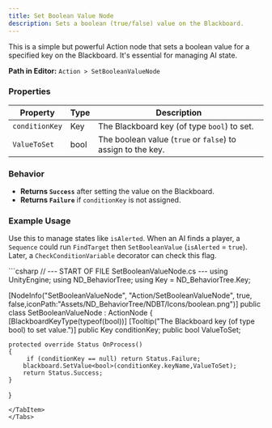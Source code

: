 ```yaml
---
title: Set Boolean Value Node
description: Sets a boolean (true/false) value on the Blackboard.
---
```


This is a simple but powerful Action node that sets a boolean value for a specified key on the Blackboard. It's essential for managing AI state.

**Path in Editor:** `Action > SetBooleanValueNode`

### Properties

| Property         | Type    | Description                                                 |
| ---------------- | ------- | ----------------------------------------------------------- |
| `conditionKey`   | Key     | The Blackboard key (of type `bool`) to set.                 |
| `ValueToSet`     | bool    | The boolean value (`true` or `false`) to assign to the key. |

### Behavior

-   **Returns `Success`** after setting the value on the Blackboard.
-   **Returns `Failure`** if `conditionKey` is not assigned.

### Example Usage
Use this to manage states like `isAlerted`. When an AI finds a player, a `Sequence` could run `FindTarget` then `SetBooleanValue` (`isAlerted` = `true`). Later, a `CheckConditionVariable` decorator can check this flag.

<Tabs>
<TabItem label="C# Code">
```csharp
// --- START OF FILE SetBooleanValueNode.cs ---
using UnityEngine;
using ND_BehaviorTree;
using Key = ND_BehaviorTree.Key;

[NodeInfo("SetBooleanValueNode", "Action/SetBooleanValueNode", true, false,iconPath:"Assets/ND_BehaviorTree/NDBT/Icons/boolean.png")]
public class SetBooleanValueNode : ActionNode
{
    [BlackboardKeyType(typeof(bool))]
    [Tooltip("The Blackboard key (of type bool) to set value.")]
    public Key conditionKey;
    public bool ValueToSet;
   
    protected override Status OnProcess()
    {   
         if (conditionKey == null) return Status.Failure;
        blackboard.SetValue<bool>(conditionKey.keyName,ValueToSet);
        return Status.Success;
    }
}
```
</TabItem>
</Tabs>